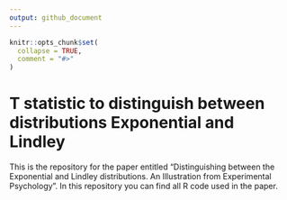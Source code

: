 ---
output: github_document
---

<!-- README.md is generated from README.Rmd. Please edit that file -->

```{r, include = FALSE}
knitr::opts_chunk$set(
  collapse = TRUE,
  comment = "#>"
)
```

# T statistic to distinguish between distributions Exponential and Lindley

<!-- badges: start -->
<!-- badges: end -->

This is the repository for the paper entitled "Distinguishing between the Exponential and Lindley distributions. An Illustration from Experimental Psychology". In this repository you can find all R code used in the paper.


